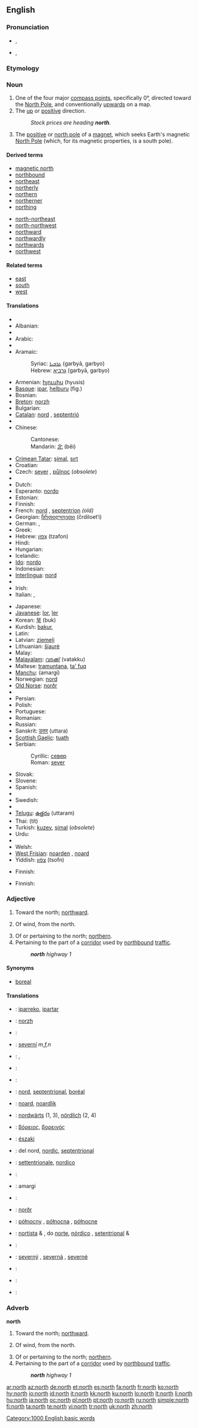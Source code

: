 {{wikipedia}}
{{also|North}}
==English==

===Pronunciation===
* {{a|UK}} {{IPA|/nɔː(ɹ)θ/}}, {{SAMPA|/nO:(r)T/}}
*: {{rhymes|ɔː(r)θ}}
* {{a|US}} {{IPA|/nɔːθ/|/noːɻθ/}}, {{SAMPA|/nO:T/|/no:r\`T/}}
*: {{audio|en-us-north.ogg|Audio (US)}}

===Etymology===
{{etyl|ang}} {{term|norþ|lang=ang}}

===Noun===
{{en-noun|-}}

# One of the four major [[compass point]]s, specifically 0°, directed toward the [[North Pole]], and conventionally [[upwards]] on a map.
# The [[up]] or [[positive]] direction.
#: ''Stock prices are heading '''north'''.''
# {{physics}} The [[positive]] or [[north pole]] of a [[magnet]], which seeks Earth's magnetic [[North Pole]] (which, for its magnetic properties, is a south pole).

====Derived terms====
{{top2}}
* [[magnetic north]]
* [[northbound]]
* [[northeast]]
* [[northerly]]
* [[northern]]
* [[northerner]]
* [[northing]]
{{mid2}}
* [[north-northeast]]
* [[north-northwest]]
* [[northward]]
* [[northwardly]]
* [[northwards]]
* [[northwest]]
{{bottom2}}

====Related terms====
* [[east]]
* [[south]]
* [[west]]

====Translations====
{{trans-top|compass point}}
* {{trreq|Afrikaans}}
* Albanian: {{t-|sq|veri|m|xs=Albanian}}
* {{trreq|Amharic}}
* Arabic: {{t-|ar|شمال|tr=šamāl|sc=Arab}}
* {{trreq|Aragonese}}
* Aramaic:
*: Syriac: [[ܓܪܒܝܐ]] (garbyā, garbyo) {{f}}
*: Hebrew: [[גרביא]] (garbyā, garbyo) {{f}}
* Armenian: [[հյուսիս]] (hyusis)
* [[Basque]]: [[ipar]], [[helburu]] (fig.)
* Bosnian: {{t-|bs|sjever|m}}
* [[Breton]]: [[norzh]] {{m}}
* Bulgarian: {{t-|bg|север|tr=séver|sc=Cyrl}}
* [[Catalan]]: [[nord]] {{m}}, [[septentrió]] {{m}}
* {{trreq|Chechen}}
* Chinese:
*: Cantonese: {{t|yue|北|tr=bak1}}
*: Mandarin: [[北]] (běi)
* [[Crimean Tatar]]: [[şimal]], [[sırt]]
* Croatian: {{t+|hr|sjever}}
* Czech: [[sever#Czech|sever]] {{m}}, [[půlnoc]] {{f}} (''obsolete'')
* {{trreq|Danish}}
* Dutch: {{t+|nl|noorden|n}}
* Esperanto: [[nordo]]
* Estonian: {{t+|et|põhi}}
* Finnish: {{t+|fi|pohjoinen}}
* French: [[nord]] {{m}}, [[septentrion]] {{m}} ''(old)''
* Georgian: [[ჩრდილოეთი]] (črdiloet‘i)
* German: {{t+|de|Norden|m}}, {{t+|de|nord}}
* Greek: {{t+|el|βορράς|tr=vorrás|sc=Grek}}
* Hebrew: [[צפון|צָּפוֹן]] (tzafon)
* Hindi: {{t|hi|उत्तर|m|tr=uttar}}
* Hungarian: {{t+|hu|észak}}
* Icelandic: {{t+|is|norður|n}}
* [[Ido]]: [[nordo]]
* Indonesian: {{t-|id|utara|xs=Indonesian}}
* [[Interlingua]]: [[nord]]
* {{trreq|Interlingue}}
* Irish: {{t|ga|tuaisceart|m}}
* Italian: {{t+|it|nord}}, {{t+|it|settentrione}}
{{trans-mid}}
* Japanese: {{t|ja|北|tr=[[きた]], kita|sc=Jpan}}
* [[Javanese]]: [[lor]], [[ler]]
* Korean: [[북]] (buk)
* Kurdish: [[bakur]], {{KUchar|[[باکور]]}}
* Latin: {{t+|la|borealis}}
* Latvian: [[ziemeļi]]
* Lithuanian: [[šiaurė]]
* Malay: {{t+|ms|utara|xs=Malay}}
* [[Malayalam]]: [[വടക്ക്]] (vatakku)
* Maltese: [[tramuntana]], [[ta' fuq]]
* [[Manchu]]: (amargi)
* Norwegian: [[nord]]
* [[Old Norse]]: [[norðr]] {{n}}
* {{trreq|Oriya}}
* Persian: {{t+|fa|شمال|tr=shomaal|sc=fa-Arab|xs=Persian}}
* Polish: {{t+|pl|północ|f}}
* Portuguese: {{t+|pt|norte|m}}
* Romanian: {{t+|ro|nord|n}}
* Russian: {{t+|ru|север|m|tr=séver|sc=Cyrl}}
* Sanskrit: [[उत्तर]] (uttara) {{m}}
* [[Scottish Gaelic]]: [[tuath#Scottish Gaelic|tuath]] {{m}}
* Serbian:
*: Cyrillic: [[север#Serbian|север]] {{m}}
*: Roman: [[sever#Serbian|sever]] {{m}}
* Slovak: {{t-|sk|sever|m}}
* Slovene: {{t+|sl|sever|m}}
* Spanish: {{t+|es|norte|m}}
* {{trreq|Swahili}}
* Swedish: {{t+|sv|nord}}
* {{trreq|Tamil}}
* [[Telugu]]: [[ఉత్తరం]] (uttaram)
* Thai: {{Thai|[[ทิศ]]}} (tít)
* Turkish: [[kuzey]], [[şimal]] (''obsolete'')
* Urdu: {{t-|ur|شمال|m|tr=šamāl|sc=ur-Arab|xs=Urdu}}
* {{trreq|Vietnamese}}
* Welsh: {{t-|cy|gogledd|m|xs=Welsh}}
* [[West Frisian]]: [[noarden]] {{n}}, [[noard]]
* Yiddish: [[צפֿון]] (tsofn) {{m}}
{{trans-bottom}}

{{trans-top|up or positive direction}}
* Finnish: {{t+|fi|koillinen}}
{{trans-mid}}
{{trans-bottom}}

{{trans-top|north pole of a magnet}}
* Finnish: {{t+|fi|pohjoisnapa}}
{{trans-mid}}
{{trans-bottom}}

===Adjective===
{{en-adj|-}}

# Toward the north; [[northward]].
# {{meteorology}} Of wind, from the north.
# Of or pertaining to the north; [[northern]].
# Pertaining to the part of a [[corridor]] used by [[northbound]] [[traffic]].
#: '''''north''' highway 1''

====Synonyms====
* {{sense|of the north}} [[boreal]]

====Translations====
{{trans-top|toward the north}}
{{trans-mid}}
{{trans-bottom}}

{{trans-top|meterology: of wind, from the north}}
{{trans-mid}}
{{trans-bottom}}

{{trans-top|of or pertaining to the north}}
{{trans-mid}}
{{trans-bottom}}

{{trans-top|part of a corridor used by northbound traffic}}
{{trans-mid}}
{{trans-bottom}}
{{checktrans-top}}
* {{ttbc|Basque}}: [[iparreko]], [[ipartar]]
* {{ttbc|Breton}}: [[norzh]]
* {{ttbc|Croatian}}: {{t-|hr|sjeverni}}
* {{ttbc|Czech}}: [[severní]] ''m,f,n''
* {{ttbc|Dutch}}: {{t+|nl|noord}}, {{t-|nl|noordelijk}}
* {{ttbc|Esperanto}}: {{t-|eo|norda|xs=Esperanto}}
* {{ttbc|Finnish}}: {{t+|fi|pohjoinen}}
* {{ttbc|French}}: [[nord]], [[septentrional]], [[boréal]]
* {{ttbc|West Frisian}}: [[noard]], [[noardlik]]
* {{ttbc|German}}: [[nordwärts]] (1, 3), [[nördlich]] (2, 4)
* {{ttbc|Greek}}: [[βόρειος]], [[βορεινός]]
* {{ttbc|Hungarian}}: [[északi]]
{{trans-mid}}
* {{ttbc|Interlingua}}: del nord, [[nordic]], [[septentrional]]
* {{ttbc|Italian}}: [[settentrionale]], [[nordico]]
* {{ttbc|Latin}}: {{t+|la|borealis}}
* {{ttbc|Manchu}}: amargi
* {{ttbc|Norwegian}}: {{t-|no|nord}}
* {{ttbc|Old Norse}}: [[norðr]]
* {{ttbc|Polish}}: [[północny]] {{m}}, [[północna]] {{f}}, [[północne]] {{n}}
* {{ttbc|Portuguese}}: [[nortista]] {{m}} & {{f}}, do [[norte]], [[nórdico]] {{m}}, [[setentrional]] {{m}} & {{f}}
* {{ttbc|Russian}}: {{t|ru|северный|sc=Cyrl|tr=s'év'ernyj}}
* {{ttbc|Slovak}}: [[severný]] {{m}}, [[severná]] {{f}}, [[severné]] {{n}}
* {{ttbc|Spanish}}: {{t-|es|norteño}}
* {{ttbc|Swedish}}: {{t+|sv|norr}}
* {{ttbc|Welsh}}: {{t-|cy|gogleddol|xs=Welsh}}
{{trans-bottom}}

===Adverb===
'''north'''

# Toward the north; [[northward]].
# {{meteorology}} Of wind, from the north.
# Of or pertaining to the north; [[northern]].
# Pertaining to the part of a [[corridor]] used by [[northbound]] [[traffic]].
#: '''''north''' highway 1''

[[Category:1000 English basic words]]

[[ar:north]]
[[az:north]]
[[de:north]]
[[et:north]]
[[es:north]]
[[fa:north]]
[[fr:north]]
[[ko:north]]
[[hy:north]]
[[io:north]]
[[id:north]]
[[it:north]]
[[kk:north]]
[[ku:north]]
[[lo:north]]
[[lt:north]]
[[li:north]]
[[hu:north]]
[[ja:north]]
[[oc:north]]
[[pl:north]]
[[pt:north]]
[[ro:north]]
[[ru:north]]
[[simple:north]]
[[fi:north]]
[[ta:north]]
[[te:north]]
[[vi:north]]
[[tr:north]]
[[uk:north]]
[[zh:north]]